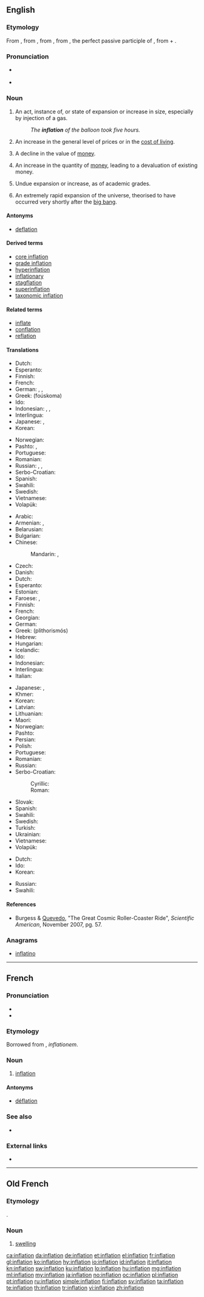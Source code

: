 {{also|Inflation}}
==English==
{{wikipedia}}

===Etymology===
From {{etyl|enm|en}}, from {{etyl|fro|en}} {{term|inflation||swelling|lang=fro}}, from {{etyl|la|en}} {{m|la|īnflātiō||expansion", "blowing up}}, from {{m|la|īnflātus}}, the perfect passive participle of {{term|inflo|īnflō|blow into", "expand}}, from {{term|in||into|lang=la}} + {{m|la|flō||blow}}.

===Pronunciation===
* {{a|US}} {{IPA|/ɪnˈfleɪʃən/|lang=en}}
* {{rhymes|eɪʃən|lang=en}}

===Noun===
{{en-noun}}

# An act, instance of, or state of expansion or increase in size, especially by injection of a gas.
#: ''The '''inflation''' of the balloon took five hours.''
# {{context|economics|lang=en}} An increase in the general level of prices or in the [[cost of living]].
# {{context|economics|lang=en}} A decline in the value of [[money]].
# {{context|economics|lang=en}} An increase in the quantity of [[money]], leading to a devaluation of existing money.
# Undue expansion or increase, as of academic grades.
# {{context|cosmology|lang=en}} An extremely rapid expansion of the universe, theorised to have occurred very shortly after the [[big bang]].

====Antonyms====
* [[deflation]]

====Derived terms====
* [[core inflation]]
* [[grade inflation]]
* [[hyperinflation]]
* [[inflationary]]
* [[stagflation]]
* [[superinflation]]
* [[taxonomic inflation]]

====Related terms====
* [[inflate]]
* [[conflation]]
* [[reflation]]

====Translations====
{{trans-top|expansion or increase in size}}
* Dutch: {{t+|nl|opblazen|n}}
* Esperanto: {{t|eo|inflacio}}
* Finnish: {{t|fi|laajentuminen}}
* French: {{t+|fr|inflation|f}}
* German: {{t|de|Aufblasen|n}}, {{t|de|Aufblähung|f}}, {{t+|de|Inflation|f}}
* Greek: {{t+|el|φούσκωμα|n}} (foúskoma)
* Ido: {{t+|io|inflacio}}
* Indonesian: {{t+|id|kembang|alt=pengembangan}}, {{t+|id|kembung|alt=pengembungan}}, {{t+|id|inflasi}}
* Interlingua: {{t|ia|inflation}}
* Japanese: {{t+|ja|膨張|tr=[[ぼうちょう]], bōchō}}, {{t|ja|膨らみ|tr=[[ふくらみ]], fukurami}}
* Korean: {{t+|ko|팽창|sc=Kore}}
{{trans-mid}}
* Norwegian: {{t|no|oppblåsing|c}}
* Pashto: {{t+|ps|پړسوب|m|tr=parrsob|sc=ps-Arab}}, {{t|ps|غومبه|f|tr=γumba|sc=ps-Arab}}
* Portuguese: {{t|pt|inflamento|m}}
* Romanian: {{t+|ro|inflație|f}}
* Russian: {{t+|ru|надува́ние|n}}, {{t+|ru|вздува́ние|n}}, {{t+|ru|вспу́чивание|n}}
* Serbo-Croatian: {{t|sh|inflácija|f}}
* Spanish: {{t+|es|inflación|f}}
* Swahili: {{t+|sw|mfumuko wa bei}}
* Swedish: {{t|sv|uppblåsning|c}}
* Vietnamese: {{t+|vi|thổi phồng|alt=(sự) thổi phồng}}
* Volapük: {{t+|vo|bladosvolükön}}
{{trans-bottom}}

{{trans-top|increase in prices}}
* Arabic: {{t|ar|تَضَخُّم|tr=taḍaḵḵum|m}}
* Armenian: {{t|hy|գնաճ|sc=Armn}}, {{t|hy|սղաճ|sc=Armn}}
* Belarusian: {{t|be|інфля́цыя|f}}
* Bulgarian: {{t|bg|инфла́ция|f|sc=Cyrl}}
* Chinese:
*: Mandarin: {{t+|cmn|通貨膨脹}}, {{t+|cmn|通货膨胀|tr=tōnghuòpéngzhàng}}
* Czech: {{t+|cs|inflace|f}}
* Danish: {{t|da|inflation}}
* Dutch: {{t+|nl|inflatie}}
* Esperanto: {{t|eo|inflacio}}
* Estonian: {{t|et|inflatsioon}}
* Faroese: {{t|fo|virðisminkan|f}}, {{t|fo|inflasjón|f}}
* Finnish: {{t+|fi|inflaatio}}
* French: {{t+|fr|inflation|f}}
* Georgian: {{t|ka|ინფლაცია|sc=Geor}}
* German: {{t+|de|Inflation|f}}
* Greek: {{t+|el|πληθωρισμός|m}} (plithorismós)
* Hebrew: {{t+|he|אינפלציה|tr=inflátsya}}
* Hungarian: {{t+|hu|infláció}}
* Icelandic: {{t|is|verðbólga|f}}
* Ido: {{t+|io|inflacio}}
* Indonesian: {{t+|id|inflasi}}
* Interlingua: {{t|ia|inflation}}
* Italian: {{t+|it|inflazione}}
{{trans-mid}}
* Japanese: {{t+|ja|インフレ|tr=infure}}, {{t+|ja|インフレーション|tr=infurēshon}}
* Khmer: {{t+|km|អតិផរណា|tr=ak teh por ro nar|sc=Khmr}}
* Korean: {{t|ko|인플레이션|sc=Kore}}
* Latvian: {{t|lv|inflācija|f}}
* Lithuanian: {{t|lt|infliacija}}
* Maori: {{t|mi|whakapikinga utu}}
* Norwegian: {{t+|no|inflasjon}}
* Pashto: {{t-needed|ps}}
* Persian: {{t+|fa|تورم|tr=tavarrom|sc=fa-Arab}}
* Polish: {{t+|pl|inflacja}}
* Portuguese: {{t+|pt|inflação}}
* Romanian: {{t+|ro|inflație|f}}
* Russian: {{t+|ru|инфля́ция|f}}
* Serbo-Croatian:
*: Cyrillic: {{t|sh|инфлација|f}}
*: Roman: {{t|sh|inflácija|f}}
* Slovak: {{t|sk|inflácia|f}}
* Spanish: {{t+|es|inflación|f}}
* Swahili: {{t+|sw|mfumuko wa bei}}
* Swedish: {{t+|sv|inflation}}
* Turkish: {{t+|tr|enflasyon}}
* Ukrainian: {{t|uk|інфля́ція|f}}
* Vietnamese: {{t|vi|tăng giá|alt=(sự) tăng giá}}
* Volapük: {{t|vo|niflat}}
{{trans-bottom}}

{{trans-top|inflation of the universe}}
* Dutch: {{t|nl|uitdijing|f}}
* Ido: {{t+|io|inflacio}}
* Korean: {{t+|ko|팽창|sc=Kore}}
{{trans-mid}}
* Russian: {{t+|ru|расшире́ние|n}}
* Swahili: {{t+|sw|mfumuko wa bei}}
{{trans-bottom}}

====References====
* {{qualifier|cosmology}} Burgess & [[w:Fernando Quevedo|Quevedo]], "The Great Cosmic Roller-Coaster Ride", ''Scientific American'', November 2007, pg. 57.

===Anagrams===
* [[inflatino#English|inflatino]]

----

==French==

===Pronunciation===
* {{IPA|/ɛ̃.fla.sjɔ̃/|lang=fr}}
* {{homophones|inflations|lang=fr}}

===Etymology===
Borrowed from {{etyl|la|fr}} {{term|inflatio|lang=la}}, ''inflationem''.

===Noun===
{{fr-noun|f}}

# {{context|economics|lang=fr}} [[inflation#English|inflation]]

====Antonyms====
* [[déflation]]

===See also===
* {{l|fr|enflure}}

===External links===
* {{R:TLFi}}

----

==Old French==

===Etymology===
{{borrowing|la|īnflātiō|lang=fro}}.

===Noun===
{{fro-noun|f}}

# {{context|medicine|lang=fro}} [[swelling]]

[[ca:inflation]]
[[da:inflation]]
[[de:inflation]]
[[et:inflation]]
[[el:inflation]]
[[fr:inflation]]
[[gl:inflation]]
[[ko:inflation]]
[[hy:inflation]]
[[io:inflation]]
[[id:inflation]]
[[it:inflation]]
[[kn:inflation]]
[[sw:inflation]]
[[ku:inflation]]
[[lo:inflation]]
[[hu:inflation]]
[[mg:inflation]]
[[ml:inflation]]
[[my:inflation]]
[[ja:inflation]]
[[no:inflation]]
[[oc:inflation]]
[[pl:inflation]]
[[pt:inflation]]
[[ru:inflation]]
[[simple:inflation]]
[[fi:inflation]]
[[sv:inflation]]
[[ta:inflation]]
[[te:inflation]]
[[th:inflation]]
[[tr:inflation]]
[[vi:inflation]]
[[zh:inflation]]